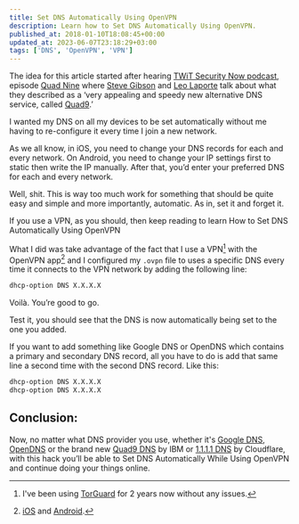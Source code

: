 ```yaml
---
title: Set DNS Automatically Using OpenVPN
description: Learn how to Set DNS Automatically Using OpenVPN.
published_at: 2018-01-10T18:08:45+00:00
updated_at: 2023-06-07T23:18:29+03:00
tags: ['DNS', 'OpenVPN', 'VPN']
---
```


The idea for this article started after hearing [TWiT Security Now podcast][1], episode [Quad Nine][2] where [Steve Gibson][3] and [Leo Laporte][4] talk about what they described as a ‘very appealing and speedy new alternative DNS service, called [Quad9][5].’

I wanted my DNS on all my devices to be set automatically without me having to re-configure it every time I join a new network.

As we all know, in iOS, you need to change your DNS records for each and every network. On Android, you need to change your IP settings first to static then write the IP manually. After that, you’d enter your preferred DNS for each and every network.

Well, shit. This is way too much work for something that should be quite easy and simple and more importantly, automatic. As in, set it and forget it.

If you use a VPN, as you should, then keep reading to learn How to Set DNS Automatically Using OpenVPN

What I did was take advantage of the fact that I use a VPN[^fn1] with the OpenVPN app[^fn2] and I configured my `.ovpn` file to uses a specific DNS every time it connects to the VPN network by adding the following line:

```bash
dhcp-option DNS X.X.X.X
```

Voilà. You’re good to go.

Test it, you should see that the DNS is now automatically being set to the one you added.

If you want to add something like Google DNS or OpenDNS which contains a primary and secondary DNS record, all you have to do is add that same line a second time with the second DNS record. Like this:

```bash
dhcp-option DNS X.X.X.X
dhcp-option DNS X.X.X.X
```

## Conclusion:

Now, no matter what DNS provider you use, whether it's [Google DNS][6], [OpenDNS][7] or the brand new [Quad9 DNS][5] by IBM or [1.1.1.1 DNS][8] by Cloudflare, with this hack you’ll be able to Set DNS Automatically While Using OpenVPN and continue doing your things online.

[^fn1]: I've been using <a href="https://www.news47ell.com/recommends/torguard/">TorGuard</a> for 2 years now without any issues.

[^fn2]: <a href="https://itunes.apple.com/us/app/openvpn-connect/id590379981?mt=8&at=1l3v6xZ&ct=n47_inline">iOS</a> and <a href="https://play.google.com/store/apps/details?id=net.openvpn.openvpn&hl=en">Android</a>.

 [1]: https://twit.tv/shows/security-now
 [2]: http://pca.st/episode/f019799b-9cd4-4e3c-8d8c-252cd1fbca7d
 [3]: https://twitter.com/sggrc
 [4]: https://twitter.com/leolaporte
 [5]: https://www.quad9.net/
 [6]: https://developers.google.com/speed/public-dns/
 [7]: https://www.opendns.com/
 [8]: https://1.1.1.1/